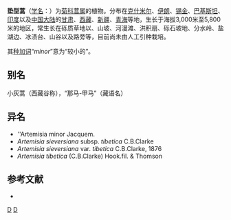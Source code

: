 {{Speciesbox
| taxon = Artemisia minor
| binomial_authority = Jacquem. ex Besser, 1836
}}

'''垫型蒿'''（[[学名|学名]]：{{lang|la|''Artemisia minor''}}）为[[菊科|菊科]][[蒿属|蒿属]]的植物。分布在[[克什米尔|克什米尔]]、[[伊朗|伊朗]]、[[锡金|锡金]]、[[巴基斯坦|巴基斯坦]]、[[印度|印度]]以及[[中国大陆|中国大陆]]的[[甘肃|甘肃]]、[[西藏|西藏]]、[[新疆|新疆]]、[[青海|青海]]等地，生长于海拔3,000米至5,800米的地区，常生长在砾质草地以、山坡、河漫滩、洪积扇、砾石坡地、分水岭、盐湖边、冰渍台、山谷以及路旁等，目前尚未由人工引种栽培。

其[[种加词|种加词]]“''minor''”意为“较小的”。

== 别名 ==
小灰蒿（西藏谷称），“那马-甲马”（藏语名）

==异名==

* ''Artemisia minor Jacquem.
* ''Artemisia sieversiana'' subsp. ''tibetica'' C.B.Clarke
* ''Artemisia sieversiana'' var. ''tibetica'' C.B.Clarke, 1876
* ''Artemisia tibetica'' (C.B.Clarke) Hook.fil. & Thomson

== 参考文献 ==
<div class="references-small">
* {{cite web| url =http://www.bioinfo.cn/db05/KmzwSpecies.php?action=view&id=4137| title =垫型蒿| work =《中国高等植物数据库全库》| publisher =中国科学院微生物研究所| author =昆明植物研究所| accessdate =2009-02-24| archive-date =2018-10-05| archive-url =https://web.archive.org/web/20181005105606/http://www.bioinfo.cn/db05/KmzwSpecies.php?action=view&id=4137| dead-url =yes}}
</div>
{{Taxonbar|from=Q10929098}}

[[Category:蒿属|D]]
[[Category:1836年描述的植物|D]]